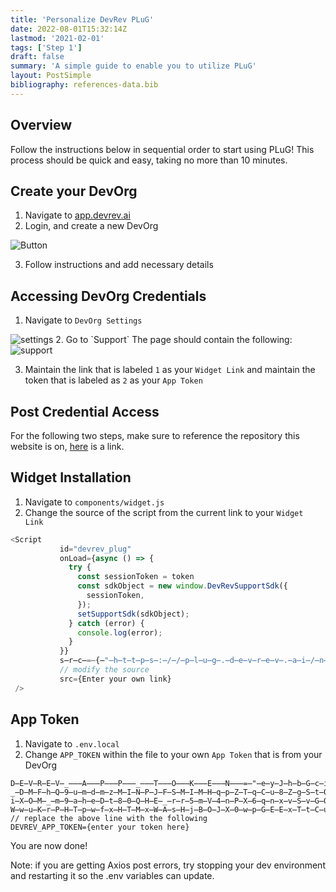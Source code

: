 ```yaml
---
title: 'Personalize DevRev PLuG'
date: 2022-08-01T15:32:14Z
lastmod: '2021-02-01'
tags: ['Step 1']
draft: false
summary: 'A simple guide to enable you to utilize PLuG'
layout: PostSimple
bibliography: references-data.bib
---
```

## Overview
Follow the instructions below in sequential order to start using PLuG! This process should be quick and easy, taking no more than 10 minutes.



<TOCInline toc={props.toc} exclude="Overview" toHeading={2} />

## Create your DevOrg
1. Navigate to [app.devrev.ai](https://app.devrev.ai)
2. Login, and create a new DevOrg



![Button](/static/images/createorg.png)

3. Follow instructions and add necessary details

## Accessing DevOrg Credentials
1. Navigate to `DevOrg Settings`

<Image alt="settings" src="/static/images/settings.png" width={257} height={309} />
2. Go to `Support` 
   The page should contain the following:

<Image alt="support" src="/static/images/supportwindow.png" width={1921} height={1149} />

3. Maintain the link that is labeled `1` as your `Widget Link` and maintain the token that is labeled as `2` as your `App Token`

## Post Credential Access

For the following two steps, make sure to reference the repository this website is on, [here](https://github.com/devrev/plg-starter) is a link.


## Widget Installation

1. Navigate to `components/widget.js`
2. Change the source of the script from the current link to your `Widget Link`

```js:components/widget.js {3} showLineNumbers
<Script
           id="devrev_plug"
           onLoad={async () => {
             try {
               const sessionToken = token
               const sdkObject = new window.DevRevSupportSdk({
                 sessionToken,
               });
               setSupportSdk(sdkObject);
             } catch (error) {
               console.log(error);
             }
           }}
           s̶r̶c̶=̶{̶"̶h̶t̶t̶p̶s̶:̶/̶/̶p̶l̶u̶g̶.̶d̶e̶v̶r̶e̶v̶.̶a̶i̶/̶n̶e̶x̶t̶p̶l̶u̶g̶/̶w̶i̶d̶g̶e̶t̶.̶j̶s̶"̶}̶
           // modify the source
           src={Enter your own link}
 />
```

## App Token
1. Navigate to `.env.local`
2. Change `APP_TOKEN` within the file to your own `App Token` that is from your DevOrg

```js:.env.local {3} showLineNumbers
D̶E̶V̶R̶E̶V̶_̶̶̶A̶̶̶P̶̶̶P̶̶̶_̶̶̶T̶̶̶O̶̶̶K̶̶̶E̶̶̶N̶̶̶=̶"̶e̶y̶J̶h̶b̶G̶c̶i̶O̶i̶J̶S̶U̶z̶I̶1̶N̶i̶I̶s̶I̶m̶l̶z̶c̶y̶I̶6̶I̶m̶h̶0̶d̶H̶A̶6̶L̶y̶9̶z̶d̶H̶M̶u̶Z̶G̶V̶2̶c̶m̶V̶2̶L̶m̶F̶p̶I̶i̶w̶i̶a̶2̶l̶k̶I̶j̶o̶i̶c̶3̶R̶z̶X̶2̶t̶p̶Z̶F̶9̶y̶c̶2̶E̶i̶L̶C̶J̶0̶e̶X̶A̶i̶O̶i̶J̶K̶V̶1̶Q̶i̶f̶Q̶.̶e̶y̶J̶h̶d̶W̶Q̶i̶O̶l̶s̶i̶a̶m̶F̶u̶d̶X̶M̶i̶X̶S̶w̶i̶Z̶X̶h̶w̶I̶j̶o̶x̶N̶j̶Y̶w̶M̶D̶c̶2̶M̶T̶M̶0̶L̶C̶J̶o̶d̶H̶R̶w̶O̶i̶8̶v̶Z̶G̶V̶2̶c̶m̶V̶2̶L̶m̶F̶p̶L̶2̶N̶s̶a̶W̶V̶u̶d̶G̶l̶k̶I̶j̶o̶i̶N̶E̶d̶F̶d̶V̶V̶j̶I̶i̶w̶i̶a̶H̶R̶0̶c̶D̶o̶v̶L̶2̶R̶l̶d̶n̶J̶l̶d̶i̶5̶h̶a̶S̶9̶k̶Z̶X̶Z̶v̶a̶W̶Q̶i̶O̶i̶J̶E̶R̶V̶Y̶t̶Q̶l̶l̶k̶N̶E̶h̶L̶V̶1̶I̶i̶L̶C̶J̶o̶d̶H̶R̶w̶O̶i̶8̶v̶Z̶G̶V̶2̶c̶m̶V̶2̶L̶m̶F̶p̶L̶3̶N̶2̶Y̶2̶F̶j̶Y̶y̶I̶6̶I̶m̶R̶v̶b̶j̶p̶p̶Z̶G̶V̶u̶d̶G̶l̶0̶e̶T̶p̶k̶d̶n̶J̶2̶L̶X̶V̶z̶L̶T̶E̶6̶Z̶G̶V̶2̶b̶y̶9̶C̶W̶W̶Q̶0̶S̶E̶t̶X̶U̶j̶p̶z̶d̶m̶N̶h̶Y̶2̶M̶v̶N̶E̶d̶F̶d̶V̶V̶j̶I̶i̶w̶i̶a̶H̶R̶0̶c̶D̶o̶v̶L̶2̶R̶l̶d̶n̶J̶l̶d̶i̶5̶h̶a̶S̶9̶0̶b̶2̶t̶l̶b̶n̶R̶5̶c̶G̶U̶i̶O̶i̶J̶1̶c̶m̶4̶6̶Z̶G̶V̶2̶c̶m̶V̶2̶O̶n̶B̶h̶c̶m̶F̶t̶c̶z̶p̶v̶Y̶X̶V̶0̶a̶D̶p̶0̶b̶2̶t̶l̶b̶i̶1̶0̶e̶X̶B̶l̶O̶m̶F̶h̶d̶C̶I̶s̶I̶m̶l̶h̶d̶C̶I̶6̶M̶T̶Y̶1̶N̶z̶Y̶1̶N̶j̶k̶z̶N̶C̶w̶i̶a̶X̶N̶z̶I̶j̶o̶i̶a̶H̶R̶0̶c̶D...i̶O̶i̶J̶k̶b̶2̶4̶6̶a̶W̶R̶l̶b̶n̶R̶p̶d̶H̶k̶6̶Z̶H̶Z̶y̶d̶i̶1̶1̶c̶y̶0̶x̶O̶m̶R̶l̶d̶m̶8̶v̶Q̶l̶l̶k̶N̶E̶h̶L̶V̶1̶I̶6̶d̶G̶9̶r̶Z̶W̶4̶v̶M̶T̶N̶R̶b̶3̶p̶K̶U̶E̶t̶6̶I̶i̶w̶i̶c̶3̶V̶i̶I̶j̶o̶i̶Z̶G̶9̶u̶O̶m̶l̶k̶Z̶W̶5̶0̶a̶X̶R̶5̶O̶m̶R̶2̶c̶n̶Y̶t̶d̶X̶M̶t̶M̶T̶p̶k̶Z̶X̶Z̶v̶L̶0̶J̶Z̶Z̶D̶R̶I̶S̶1̶d̶S̶O̶n̶N̶2̶Y̶2̶F̶j̶Y̶y̶8̶0̶R̶0̶V̶1̶V̶W̶M̶i̶f̶Q̶.̶e̶1̶T̶f̶Q̶f̶R̶I̶k̶Q̶8̶D̶l̶d̶K̶e̶u̶V̶C̶A̶E̶3̶P̶u̶b̶e̶P̶n̶b̶d̶O̶9̶b̶B̶J̶R̶O̶W̶m̶v̶y̶P̶t̶t̶C̶v̶i̶d̶w̶k̶H̶b̶L̶v̶k̶f̶V̶E̶8̶p̶8̶b̶V̶0̶K̶n̶8̶5̶F̶0̶5̶p̶J̶E̶C̶Y̶v̶2̶P̶w̶-̶0̶r̶1̶b̶w̶U̶W̶x̶9̶E̶t̶9̶j̶B̶c̶Z̶x̶X̶x̶i̶o̶D̶k̶c̶b̶H̶t̶A̶l̶U̶C̶w̶g̶F̶B̶8̶G̶x̶a̶S̶s̶Z̶r̶z̶X̶q̶9̶D̶5̶v̶z̶H̶Y̶K̶f̶t̶S̶9̶I̶w̶7̶L̶Y̶r̶C̶Z̶5̶7̶g̶D̶S̶V̶F̶v̶-̶_̶D̶M̶F̶h̶Q̶9̶u̶m̶d̶m̶z̶M̶I̶N̶P̶J̶F̶S̶M̶I̶M̶H̶q̶p̶Z̶T̶q̶C̶u̶8̶Z̶g̶S̶t̶0̶8̶m̶F̶Y̶g̶6̶i̶R̶T̶a̶8̶2̶F̶H̶_̶V̶Y̶t̶J̶F̶E̶A̶U̶5̶A̶W̶v̶X̶S̶h̶J̶g̶M̶g̶I̶9̶j̶A̶X̶x̶m̶k̶g̶n̶s̶p̶I̶P̶S̶r̶-̶i̶X̶O̶M̶_̶m̶9̶a̶h̶e̶D̶t̶8̶0̶Q̶H̶E̶_̶r̶r̶5̶m̶V̶4̶n̶P̶X̶6̶q̶n̶x̶v̶S̶v̶G̶0̶a̶E̶G̶-̶W̶w̶u̶K̶r̶P̶H̶T̶p̶w̶f̶x̶H̶T̶M̶x̶W̶A̶s̶H̶j̶B̶O̶J̶X̶0̶w̶p̶G̶E̶E̶x̶T̶t̶C̶u̶U̶T̶S̶C̶T̶u̶w̶e̶q̶P̶j̶Y̶e̶v̶J̶F̶e̶F̶s̶1̶i̶P̶A̶"̶
// replace the above line with the following
DEVREV_APP_TOKEN={enter your token here}
```

You are now done!

Note: if you are getting Axios post errors, try stopping your dev environment and restarting it so the .env variables can update.
